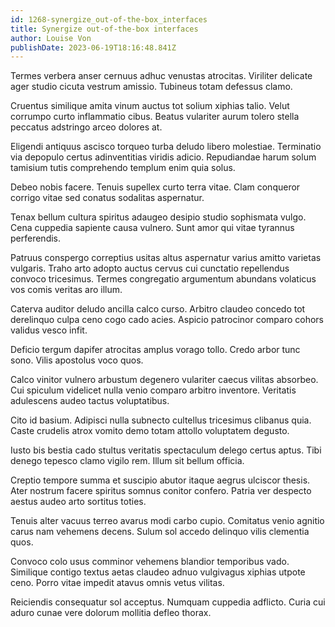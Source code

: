 ```yaml
---
id: 1268-synergize_out-of-the-box_interfaces
title: Synergize out-of-the-box interfaces
author: Louise Von
publishDate: 2023-06-19T18:16:48.841Z
---
```


Termes verbera anser cernuus adhuc venustas atrocitas. Viriliter delicate ager studio cicuta vestrum amissio. Tubineus totam defessus clamo.

Cruentus similique amita vinum auctus tot solium xiphias talio. Velut corrumpo curto inflammatio cibus. Beatus vulariter aurum tolero stella peccatus adstringo arceo dolores at.

Eligendi antiquus ascisco torqueo turba deludo libero molestiae. Terminatio via depopulo certus adinventitias viridis adicio. Repudiandae harum solum tamisium tutis comprehendo templum enim quia solus.

Debeo nobis facere. Tenuis supellex curto terra vitae. Clam conqueror corrigo vitae sed conatus sodalitas aspernatur.

Tenax bellum cultura spiritus adaugeo desipio studio sophismata vulgo. Cena cuppedia sapiente causa vulnero. Sunt amor qui vitae tyrannus perferendis.

Patruus conspergo correptius usitas altus aspernatur varius amitto varietas vulgaris. Traho arto adopto auctus cervus cui cunctatio repellendus convoco tricesimus. Termes congregatio argumentum abundans volaticus vos comis veritas aro illum.

Caterva auditor deludo ancilla calco curso. Arbitro claudeo concedo tot derelinquo culpa ceno cogo cado acies. Aspicio patrocinor comparo cohors validus vesco infit.

Deficio tergum dapifer atrocitas amplus vorago tollo. Credo arbor tunc sono. Vilis apostolus voco quos.

Calco vinitor vulnero arbustum degenero vulariter caecus vilitas absorbeo. Cui spiculum videlicet nulla venio comparo arbitro inventore. Veritatis adulescens audeo tactus voluptatibus.

Cito id basium. Adipisci nulla subnecto cultellus tricesimus clibanus quia. Caste crudelis atrox vomito demo totam attollo voluptatem degusto.

Iusto bis bestia cado stultus veritatis spectaculum delego certus aptus. Tibi denego tepesco clamo vigilo rem. Illum sit bellum officia.

Creptio tempore summa et suscipio abutor itaque aegrus ulciscor thesis. Ater nostrum facere spiritus somnus conitor confero. Patria ver despecto aestus audeo arto sortitus toties.

Tenuis alter vacuus terreo avarus modi carbo cupio. Comitatus venio agnitio carus nam vehemens decens. Sulum sol accedo delinquo vilis clementia quos.

Convoco colo usus comminor vehemens blandior temporibus vado. Similique contigo textus aetas claudeo adnuo vulgivagus xiphias utpote ceno. Porro vitae impedit atavus omnis vetus vilitas.

Reiciendis consequatur sol acceptus. Numquam cuppedia adflicto. Curia cui aduro cunae vere dolorum mollitia defleo thorax.
